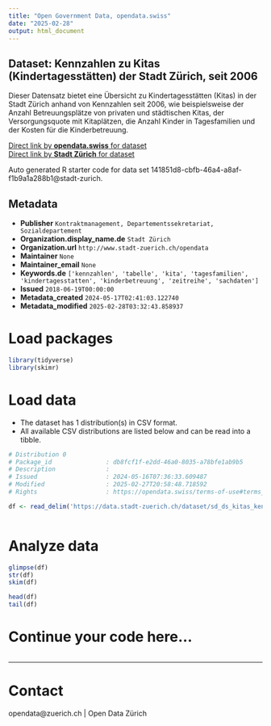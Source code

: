 ```yaml
---
title: "Open Government Data, opendata.swiss"
date: "2025-02-28"
output: html_document
---
```


## Dataset: Kennzahlen zu  Kitas (Kindertagesstätten) der Stadt Zürich, seit 2006

Dieser Datensatz bietet eine Übersicht zu Kindertagesstätten (Kitas) in der Stadt Zürich anhand von Kennzahlen seit 2006, wie beispielsweise der Anzahl Betreuungsplätze von privaten und städtischen Kitas, der Versorgungsquote mit Kitaplätzen, die Anzahl Kinder in Tagesfamilien und der Kosten für die Kinderbetreuung.

[Direct link by **opendata.swiss** for dataset](https://opendata.swiss/de/dataset/kennzahlen-zu-kitas-kindertagesstatten-der-stadt-zurich-seit-20064)<br>
[Direct link by **Stadt Zürich** for dataset](https://data.stadt-zuerich.ch/dataset/sd_ds_kitas_kennzahlen)

Auto generated R starter code for data set 141851d8-cbfb-46a4-a8af-f1b9a1a288b1@stadt-zurich.

## Metadata

- **Publisher** `Kontraktmanagement, Departementssekretariat, Sozialdepartement`
- **Organization.display_name.de** `Stadt Zürich`
- **Organization.url** `http://www.stadt-zuerich.ch/opendata`
- **Maintainer** `None`
- **Maintainer_email** `None`
- **Keywords.de** `['kennzahlen', 'tabelle', 'kita', 'tagesfamilien', 'kindertagesstatten', 'kinderbetreuung', 'zeitreihe', 'sachdaten']`
- **Issued** `2018-06-19T00:00:00`
- **Metadata_created** `2024-05-17T02:41:03.122740`
- **Metadata_modified** `2025-02-28T03:32:43.858937`


# Load packages

```r

library(tidyverse)
library(skimr)

```

# Load data

-   The dataset has 1 distribution(s) in CSV format.
-   All available CSV distributions are listed below and can be read into a tibble.

```r

# Distribution 0
# Package_id               : db8fcf1f-e2dd-46a0-8035-a78bfe1ab9b5
# Description              : 
# Issued                   : 2024-05-16T07:36:33.609487
# Modified                 : 2025-02-27T20:58:48.718592
# Rights                   : https://opendata.swiss/terms-of-use#terms_open

df <- read_delim('https://data.stadt-zuerich.ch/dataset/sd_ds_kitas_kennzahlen/download/kennzahlen_kitas_seit2006.csv')



```

# Analyze data

```r

glimpse(df)
str(df)
skim(df)

head(df)
tail(df)

```

# Continue your code here...

```r

```

------------------------------------------------------------------------

# Contact

opendata@zuerich.ch | Open Data Zürich
